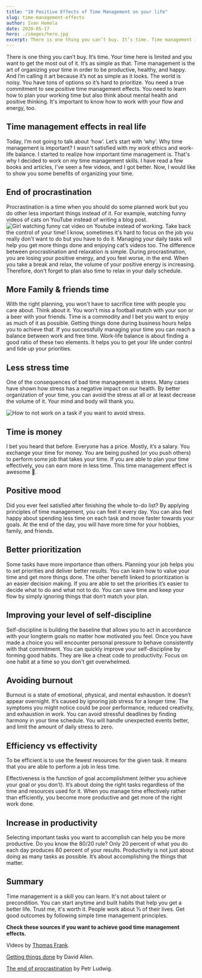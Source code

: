 ```yaml
---
title: "10 Positive Effects of Time Management on your life"
slug: time-management-effects
author: Ivan Homola
date: 2020-05-17
hero: ./images/hero.jpg
excerpt: There is one thing you can’t buy. It’s time. Time management is the art of organizing your time in order to be productive, healthy, and happy.
---
```


There is one thing you can’t buy. It’s time. Your time here is limited and you want to get the most out of it. It’s as simple as that. Time management is the art of organizing your time in order to be productive, healthy, and happy. And I’m calling it art because it’s not as simple as it looks. The world is noisy. You have tons of options so it’s hard to prioritize. You need a true commitment to see positive time management effects. You need to learn how to plan your working time but also think about mental health and positive thinking. It's important to know how to work with your flow and energy, too.

## Time management effects in real life

Today, I’m not going to talk about ‘how’. Let’s start with ‘why’. Why time management is important? I wasn't satisfied with my work ethics and work-life balance. I started to realize how important time management is. That's why I decided to work on my time management skills. I have read a few books and articles, I've seen a few videos, and I got better. Now, I would like to show you some benefits of organizing your time.

## End of procrastination

Procrastination is a time when you should do some planned work but you do other less important things instead of it. For example, watching funny videos of cats on YouTube instead of writing a blog post.
![Girl watching funny cat video on Youtube instead of working.](./images/procrastination.gif)
Take back the control of your time! I know, sometimes it's hard to focus on the job you really don't want to do but you have to do it. Managing your daily tasks will help you get more things done and enjoying cat’s videos too. The difference between procrastination and relaxation is simple. During procrastination, you are losing your positive energy, and you feel worse, in the end. When you take a break and relax, the volume of your positive energy is increasing. Therefore, don't forget to plan also time to relax in your daily schedule.

## More Family & friends time

With the right planning, you won't have to sacrifice time with people you care about. Think about it. You won't miss a football match with your son or a beer with your friends. Time is a commodity and I bet you want to enjoy as much of it as possible. Getting things done during business hours helps you to achieve that. If you successfully managing your time you can reach a balance between work and free time. Work-life balance is about finding a good ratio of these two elements. It helps you to get your life under control and tide up your priorities.

## Less stress time

One of the consequences of bad time management is stress. Many cases have shown how stress has a negative impact on our health. By better organization of your time, you can avoid the stress at all or at least decrease the volume of it. Your mind and body will thank you.

![How to not work on a task if you want to avoid stress.](./images/deadline.png)

## Time is money

I bet you heard that before. Everyone has a price. Mostly, it’s a salary. You exchange your time for money. You are being pushed (or you push others) to perform some job that takes your time. If you are able to plan your time effectively, you can earn more in less time. This time management effect is awesome 🤑.

## Positive mood

Did you ever feel satisfied after finishing the whole to-do list? By applying principles of time management, you can feel it every day. You can also feel happy about spending less time on each task and move faster towards your goals. At the end of the day, you will have more time for your hobbies, family, and friends.

## Better prioritization

Some tasks have more importance than others. Planning your job helps you to set priorities and deliver better results. You can learn how to value your time and get more things done. The other benefit linked to prioritization is an easier decision making. If you are able to set the priorities it’s easier to decide what to do and what not to do. You can save time and keep your flow by simply ignoring things that don’t match your plan.

## Improving your level of self-discipline

Self-discipline is building the baseline that allows you to act in accordance with your longterm goals no matter how motivated you feel. Once you have made a choice you will encounter personal pressure to behave consistently with that commitment. You can quickly improve your self-discipline by forming good habits. They are like a cheat code to productivity. Focus on one habit at a time so you don't get overwhelmed.

## Avoiding burnout

Burnout is a state of emotional, physical, and mental exhaustion. It doesn’t appear overnight. It’s caused by ignoring job stress for a longer time. The symptoms you might notice could be poor performance, reduced creativity, and exhaustion in work. You can avoid stressful deadlines by finding harmony in your time schedule. You will handle unexpected events better, and limit the amount of daily stress to zero.

## Efficiency vs effectivity

To be efficient is to use the fewest resources for the given task. It means that you are able to perform a job in less time.

Effectiveness is the function of goal accomplishment (either you achieve your goal or you don’t). It’s about doing the right tasks regardless of the time and resources used for it. When you manage time effectively rather than efficiently, you become more productive and get more of the right work done.

## Increase in productivity

Selecting important tasks you want to accomplish can help you be more productive. Do you know the 80/20 rule? Only 20 percent of what you do each day produces 80 percent of your results. Productivity is not just about doing as many tasks as possible. It’s about accomplishing the things that matter.

## Summary

Time management is a skill you can learn. It's not about talent or precondition. You can start anytime and built habits that help you get a better life. Trust me, it's worth it. People work about ⅓ of their lives. Get good outcomes by following simple time management principles.

**Check these sources if you want to achieve good time management effects.**

Videos by [](https://www.youtube.com/channel/UCG-KntY7aVnIGXYEBQvmBAQ)[Thomas Frank](https://www.youtube.com/channel/UCG-KntY7aVnIGXYEBQvmBAQ).

[Getting things done](https://gettingthingsdone.com/) by David Allen.

[The end of procrastination](https://procrastination.com/) by Petr Ludwig.

